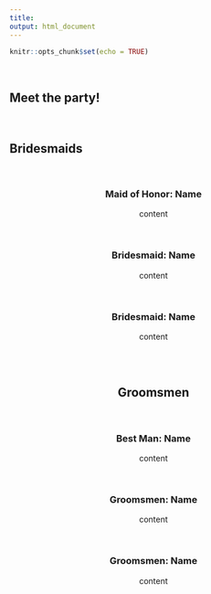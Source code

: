 ```yaml
---
title: 
output: html_document
---
```


```r
knitr::opts_chunk$set(echo = TRUE)
```

<br>

## Meet the party!

<br>

## Bridesmaids

<br>

<center>
### Maid of Honor: Name

content

<br>

### Bridesmaid: Name

content

<br>

### Bridesmaid: Name

content

<center>
<br>
<br>

## Groomsmen

<br>

<center>
### Best Man: Name

content

<br>

### Groomsmen: Name

content

<br>

### Groomsmen: Name

content

<center>
